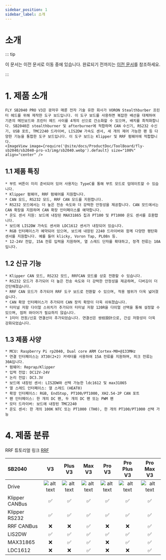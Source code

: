 ```yaml
---
sidebar_position: 1
sidebar_label: 소개
---
```


# 소개

::: tip

이 문서는 이전 문서로 이동 중에 있습니다. 완료되기 전까지는 [이전 문서](https://mellow.klipper.cn/#/)를 참조하세요.

:::
# 1. 제품 소개

    FLY SB2040 PRO V3은 광저우 매룬 전자 기술 유한 회사가 VORON Stealthburber 프린터 헤드를 위해 제작한 도구 보드입니다. 이 도구 보드를 사용하면 복잡한 배선을 대체하여 기존의 메인보드와 프린터 헤드 사이를 4개의 선으로 간소화할 수 있으며, 배치를 최적화합니다. SB2040은 stealthburner 및 afterburner에 적합하며 CAN 수신기, RS232 수신기, USB 포트, TMC2240 드라이버, LIS2DW 가속도 센서, 세 개의 제어 가능한 팬 등 다양한 기능을 통합한 도구 보드입니다. 이 도구 보드는 Klipper 및 RRF 펌웨어에 적합합니다.
    <ImageView image={require('@site/docs/ProductDoc/ToolBoard/fly-sb2040/sb2040-pro-v3/img/sb2040.webp').default} size="100%" align="center" />


## 1.1 제품 특징

    * 부트 버튼이 미리 준비되어 있어 사용자는 TypeC를 통해 부트 모드로 업데이트할 수 있습니다.
    * Klipper 펌웨어, RRF 펌웨어를 지원합니다.
    * CAN 모드, RS232 모드, RRF CAN 모드를 지원합니다.
    * RS232 모드에서는 더 높은 전송 속도와 더 강력한 안정성을 제공합니다. CAN 모드에서는 CAN 확장을 지원하며 CAN 확장 인터페이스를 예약합니다.
    * 온도 센서 지원: 보드에 내장된 MAX31865 칩과 PT100 및 PT1000 온도 센서를 호환합니다.
    * 보드에 LIS2DW 가속도 센서와 LDC1612 센서가 내장되어 있습니다.
    * RGB 인터페이스가 예약되어 있으며, 보드에 내장된 2240 드라이버와 함께 다양한 평탄화 센서를 지원합니다. 예를 들어 klicky, Voron Tap, PL08n 등.
    * 12-24V 전압, 15A 전류 입력을 지원하며, 열 스레드 단자를 확대하고, 정격 전류는 10A입니다.

## 1.2 신규 기능

    * Klipper CAN 모드, RS232 모드, RRFCAN 모드를 상호 전환할 수 있습니다.
    * RS232 모드가 추가되어 더 높은 전송 속도와 더 강력한 안정성을 제공하며, 디버깅이 더 간단해졌습니다.
    * RRF CAN 모드가 추가되어 RRF 도구 보드로 전환할 수 있으며, 적용 범위가 더욱 넓어졌습니다.
    * CAN 확장 인터페이스가 추가되어 CAN 장치 확장이 더욱 쉬워졌습니다.
    * 터미널 저항 다이얼 스위치가 추가되어 터미널 저항 120R을 다이얼 선택을 통해 설정할 수 있으며, 점퍼 와이어가 필요하지 않습니다.
    * 1미터 전원/신호 연결선이 추가되었습니다. 연결선은 쌍绞設計으로, 간섭 저항성이 더욱 강화되었습니다.

## 1.3 제품 사양


    * MCU: Raspberry Pi rp2040, Dual core ARM Cortex-M0+@133MHz
    * 연결 인터페이스는 XT30(2+2) 커넥터를 사용하여 15A 전류를 지원하며, 피크 전류는 30A입니다.
    * 펌웨어: Reprap/Klipper
    * 입력 전압: DC12V-24V
    * 논리 전압: DC3.3V
    * 보드에 내장된 센서: LIS2DW와 선택 가능한 ldc1612 및 max31865
    * 열 스레드 인터페이스: 열 스레드 (HEAT0)
    * 확장 인터페이스: RGB, EndStop, PT100/PT1000, XH2.54-2P CAN 포트
    * 팬 인터페이스: 한 개의 DC 팬, 두 개의 DC 팬 또는 PWM 팬
    * 모터 드라이버: 보드에 내장된 TMC2240
    * 온도 센서: 한 개의 100K NTC 또는 PT1000 (TH0), 한 개의 PT100/PT1000 선택 가능

# 4. 제품 분류

RRF 튜토리얼 링크 [RRF](https://teamgloomy.github.io/fly_sb2040_pro_max_v3_general.html)

| SB2040         |          V3          |       Plus V3        |        Max V3        |        Pro V3        |     Pro Plus V3      |      Pro Max V3      |
| :------------- | :------------------: | :------------------: | :------------------: | :------------------: | :------------------: | :------------------: |
| Drive          | ![alt text][TMC2209] | ![alt text][TMC2209] | ![alt text][TMC2209] | ![alt text][TMC2240] | ![alt text][TMC2240] | ![alt text][TMC2240] |
| Klipper CANBus |  :white_check_mark:  |  :white_check_mark:  |  :white_check_mark:  |  :white_check_mark:  |  :white_check_mark:  |  :white_check_mark:  |
| Klipper RS232  |  :white_check_mark:  |  :white_check_mark:  |  :white_check_mark:  |  :white_check_mark:  |  :white_check_mark:  |  :white_check_mark:  |
| RRF CANBus     |         :x:          |         :x:          |  :white_check_mark:  |         :x:          |         :x:          |  :white_check_mark:  |
| LIS2DW         |  :white_check_mark:  |  :white_check_mark:  |  :white_check_mark:  |  :white_check_mark:  |  :white_check_mark:  |  :white_check_mark:  |
| MAX31865       |         :x:          |  :white_check_mark:  |  :white_check_mark:  |         :x:          |  :white_check_mark:  |  :white_check_mark:  |
| LDC1612        |         :x:          |         :x:          |  :white_check_mark:  |         :x:          |         :x:          |  :white_check_mark:  |


[TMC2209]: https://img.shields.io/badge/-TMC2209-green "TMC2209"
[TMC2240]: https://img.shields.io/badge/-TMC2240-blue "TMC2240"
